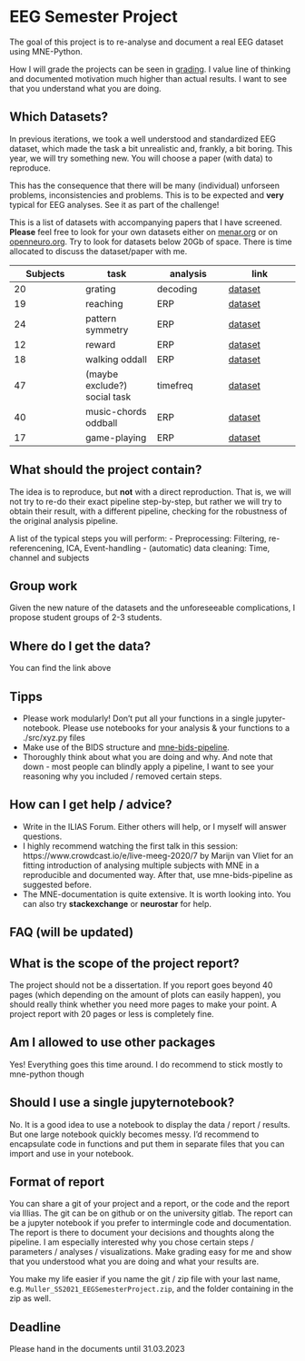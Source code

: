 # EEG Semester Project

The goal of this project is to re-analyse and document a real EEG dataset using MNE-Python.

How I will grade the projects can be seen in [grading](grading.md). I value line of thinking and documented motivation much higher than actual results. I want to see that you understand what you are doing.

## Which Datasets?

In previous iterations, we took a well understood and standardized EEG dataset, which made the task a bit unrealistic and, frankly, a bit boring. This year, we will try something new. You will choose a paper (with data) to reproduce.

::: callout-important
This has the consequence that there will be many (individual) unforseen problems, inconsistencies and problems. This is to be expected and **very** typical for EEG analyses. See it as part of the challenge!
:::

This is a list of datasets with accompanying papers that I have screened. **Please** feel free to look for your own datasets either on [menar.org](https://nemar.org) or on [openneuro.org](https://openneuro.org). Try to look for datasets below 20Gb of space. There is time allocated to discuss the dataset/paper with me.

| Subjects | task                         | analysis | link                                                                 |
|------------------|------------------|------------------|------------------|
| 20  | grating                      | decoding | [dataset](https://openneuro.org/datasets/ds004043/versions/1.1.0)    |
| 19  | reaching                     | ERP      | [dataset](https://openneuro.org/datasets/ds003846/versions/1.0.1)    |
| 24  | pattern symmetry             | ERP      | [dataset](https://nemar.org/dataexplorer/detail?dataset_id=ds004347) |
| 12  | reward                       | ERP      | [dataset](https://nemar.org/dataexplorer/detail?dataset_id=ds004147) |
| 18  | walking oddall               | ERP      | [dataset](https://nemar.org/dataexplorer/detail?dataset_id=ds004033) |
| 47  | (maybe exclude?) social task | timefreq | [dataset](https://nemar.org/dataexplorer/detail?dataset_id=ds003702) |
| 40  | music-chords oddball         | ERP      | [dataset](https://nemar.org/dataexplorer/detail?dataset_id=ds003570) |
| 17  | game-playing                 | ERP      | [dataset](https://nemar.org/dataexplorer/detail?dataset_id=ds003517) |

## What should the project contain?

The idea is to reproduce, but **not** with a direct reproduction. That is, we will not try to re-do their exact pipeline step-by-step, but rather we will try to obtain their result, with a different pipeline, checking for the robustness of the original analysis pipeline.

A list of the typical steps you will perform: - Preprocessing: Filtering, re-referencening, ICA, Event-handling - (automatic) data cleaning: Time, channel and subjects

## Group work

Given the new nature of the datasets and the unforeseeable complications, I propose student groups of 2-3 students.

## Where do I get the data?

You can find the link above

## Tipps

-   Please work modularly! Don't put all your functions in a single jupyter-notebook. Please use notebooks for your analysis & your functions to a ./src/xyz.py files
-   Make use of the BIDS structure and [mne-bids-pipeline](https://mne.tools/mne-bids-pipeline/).
-   Thoroughly think about what you are doing and why. And note that down - most people can blindly apply a pipeline, I want to see your reasoning why you included / removed certain steps.

## How can I get help / advice?

-   Write in the ILIAS Forum. Either others will help, or I myself will answer questions.
-   I highly recommend watching the first talk in this session: https://www.crowdcast.io/e/live-meeg-2020/7 by Marijn van Vliet for an fitting introduction of analysing multiple subjects with MNE in a reproducible and documented way. After that, use mne-bids-pipeline as suggested before.
-   The MNE-documentation is quite extensive. It is worth looking into. You can also try **stackexchange** or **neurostar** for help.
  

## FAQ (will be updated)

::: {.callout-note icon="false"}
## What is the scope of the project report?

The project should not be a dissertation. If you report goes beyond 40 pages (which depending on the amount of plots can easily happen), you should really think whether you need more pages to make your point. A project report with 20 pages or less is completely fine.
:::

::: {.callout-note icon="false"}
## Am I allowed to use other packages

Yes! Everything goes this time around. I do recommend to stick mostly to mne-python though
:::

::: {.callout-note icon="false"}
## Should I use a single jupyternotebook?

No. It is a good idea to use a notebook to display the data / report / results. But one large notebook quickly becomes messy. I'd recommend to encapsulate code in functions and put them in separate files that you can import and use in your notebook.
:::

## Format of report

You can share a git of your project and a report, or the code and the report via Illias. The git can be on github or on the university gitlab. The report can be a jupyter notebook if you prefer to intermingle code and documentation. The report is there to document your decisions and thoughts along the pipeline. I am especially interested why you chose certain steps / parameters / analyses / visualizations. Make grading easy for me and show that you understood what you are doing and what your results are.

You make my life easier if you name the git / zip file with your last name, e.g. `Muller_SS2021_EEGSemesterProject.zip`, and the folder containing in the zip as well.

## Deadline

Please hand in the documents until 31.03.2023